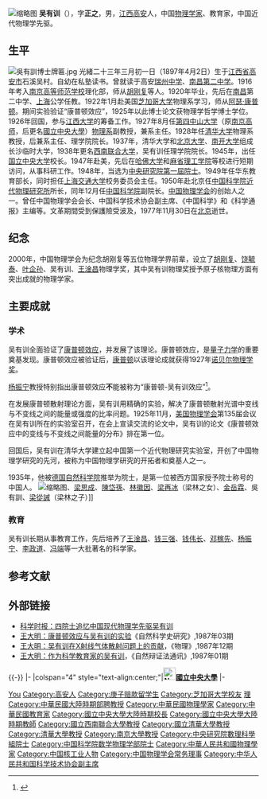 [[File:吳有訓.jpg|缩略图]]
'''吴有训'''（{{bd|1897年|4月2日|1977年|11月30日|catIdx=Wu吴}}），字'''正之'''，男，[[江西省|江西]][[高安市|高安]]人，中国[[物理学家|物理学家]]、教育家，中国近代物理学先驱。

== 生平 ==
[[File:吳有訓博士牌匾.jpg|thumb]]
光緒二十三年三月初一日（1897年4月2日）生于[[江西省|江西省]][[高安市|高安市]]石溪吴村。自幼在私塾读书。曾就读于高安[[瑞州中学|瑞州中学]]、[[南昌第二中学|南昌第二中学]]。1916年考入[[南京高等师范学校|南京高等师范学校]]理化部，师从[[胡刚复|胡刚复]]等人。1920年毕业，先后在[[南昌|南昌]]第二中学、[[上海|上海]]公学任教。1922年1月赴美国[[芝加哥大学|芝加哥大学]]物理系学习，师从[[阿瑟·康普顿|阿瑟·康普顿]]。期间实验验证“康普顿效应”，1925年以此博士论文获物理学哲学博士学位。1926年回国，参与[[江西大学|江西大学]]的筹备工作。1927年8月任[[第四中山大学|第四中山大学]]（原[[南京高师|南京高师]]，后更名[[國立中央大學|國立中央大學]]）[[南京大学物理系|物理系]]副教授，兼系主任。1928年任[[清华大学|清华大学]]物理系教授，后兼系主任、理学院院长。1937年，清华大学和[[北京大学|北京大学]]、[[南开大学|南开大学]]组成长沙临时大学，1938年更名[[西南联合大学|西南联合大学]]，吴有训任理学院院长。1945年，出任[[国立中央大学|国立中央大学]]校长。1947年赴美，先后在[[哈佛大学|哈佛大学]]和[[麻省理工学院|麻省理工学院]]等校进行短期访问，从事科研工作。1948年，当选为[[中央研究院|中央研究院]][[中央研究院第一屆院士|第一屆院士]]。1949年任华东教育部长，同时担任[[上海|上海]][[交通大学|交通大学]]校务委员会主任。1950年赴北京任[[中国科学院近代物理研究所|中国科学院近代物理研究所]]所长，同年12月任[[中国科学院|中国科学院]]副院长。[[中国物理学会|中国物理学会]]的创始人之一。曾任中国物理学会会长、中国科学技术协会副主席、《中国科学》和《科学通报》主编等。文革期間受到保護險受波及，1977年11月30日在[[北京|北京]]逝世。

== 纪念 ==
2000年，中国物理学会为纪念胡刚复等五位物理学界前辈，设立了[[胡刚复|胡刚复]]、[[饶毓泰|饶毓泰]]、[[叶企孙|叶企孙]]、吴有训、[[王淦昌|王淦昌]]物理学奖，其中吴有训物理奖授予原子核物理方面有突出成就的物理学家。

== 主要成就 ==
=== 学术 ===
吴有训全面验证了[[康普顿效应|康普顿效应]]，并发展了该理论。康普顿效应，是[[量子力学|量子力学]]的重要奠基发现。康普顿效应被验证后，[[康普顿|康普顿]]以该理论成就获得1927年[[诺贝尔物理学奖|诺贝尔物理学奖]]。

[[杨振宁|杨振宁]]教授特别指出康普顿效应'''不'''能被称为“康普顿-吴有训效应”<ref>{{cite web|url=http://news.sciencenet.cn/htmlnews/2018/9/417957.shtm|title=杨振宁：对中国科学家贡献的记载工作“一塌糊涂”|accessdate=2019-09-06|archive-date=2019-09-06|archive-url=https://web.archive.org/web/20190906113200/http://news.sciencenet.cn/htmlnews/2018/9/417957.shtm|dead-url=no}}</ref>。

在发展康普顿散射理论方面，吴有训用精确的实验，解决了康普顿散射光谱中变线与不变线之间的能量或强度的比率问题。1925年11月，[[美国物理学会|美国物理学会]]第135届会议在吴有训所在的实验室召开，在会上宣读交流的论文中，吴有训的论文《康普顿效应中的变线与不变线之间能量的分布》排在第一位。

回国后，吴有训在清华大学建立起中国第一个近代物理研究实验室，开创了中国物理学研究的先河，被称为中国物理学研究的开拓者和奠基人之一。

1935年，他被[[德国自然科学院|德国自然科学院]]推举为院士，是第一位被西方国家授予院士称号的中国人。
[[File:Liang_Sicheng,_Lin_Huiyin,_Zhou_Peiyuan_and_others.jpg|缩略图]]、[[梁思成|梁思成]]、[[陳岱孫|陳岱孫]]、[[林徽因|林徽因]]、[[梁再冰|梁再冰]]（梁林之女）、[[金岳霖|金岳霖]]、吳有訓、[[梁從誡|梁從誡]]（梁林之子）]]

=== 教育 ===
吴有训长期从事教育工作，先后培养了[[王淦昌|王淦昌]]、[[钱三强|钱三强]]、[[钱伟长|钱伟长]]、[[邓稼先|邓稼先]]、[[杨振宁|杨振宁]]、[[李政道|李政道]]、[[冯端|冯端]]等一大批著名的科学家。

== 参考文献 ==
{{Reflist}}

== 外部链接 ==
* [https://web.archive.org/web/20091213032954/http://www2.cas.cn/html/Dir/2008/04/22/15/74/30.htm 科学时报：四院士追忆中国现代物理学先驱吴有训]
* [http://www.cnki.com.cn/Article/CJFDTotal-ZRKY198703010.htm  王大明：康普顿效应与吴有训的实验]{{Wayback|url=http://www.cnki.com.cn/Article/CJFDTotal-ZRKY198703010.htm |date=20190609122959 }}《自然科学史研究》,1987年03期
* [http://www.cnki.com.cn/Article/CJFDTotal-ZRKY198703010.htm  王大明：吴有训在X射线气体散射问题上的贡献]{{Wayback|url=http://www.cnki.com.cn/Article/CJFDTotal-ZRKY198703010.htm |date=20190609122959 }}，《物理》,1987年12期
* [http://www.cnki.com.cn/Article/CJFDTotal-ZRBT198701007.htm  王大明：作为科学教育家的吴有训 ]{{Wayback|url=http://www.cnki.com.cn/Article/CJFDTotal-ZRBT198701007.htm |date=20190604124645 }}，《自然辩证法通讯》,1987年01期

{{-}}
{{start box}}
{{s-edu}}
|-
|colspan="4" style="text-align:center;"|'''[[File:NCULogo.svg|25px]][[國立中央大學|國立中央大學]]'''
|-
{{s-before|[[顧毓琇|顧毓琇]]}}
{{s-title|[[國立中央大學|國立中央大學]]校長<br><small>第九任|1945年-1947年}}
{{s-after|[[周鴻經|周鴻經]]}}
{{end box}}

{{中国近代物理学先驱}}
{{中华民国教育部部聘教授}}
{{中央研究院第一屆院士}}
{{中国科学院数学物理学部院士}}
{{Navboxes 
| title  = 吴有训在[[中国物理学会|中国物理学会]]的职务
| list1  =
{{中国物理学会第一届理事会}}
}}
{{Navboxes 
| title  = 吴有训在[[中国科学技术协会|中国科学技术协会]]的职务
| list1  =
{{中华人民共和国科学技术协会第一届全国委员会}}
}}
{{国立中央大学}}
{{国立中央大学 (南京)}}

{{Authority control}}
{{DEFAULTSORT:Wu吳}}
[[Category:吴姓|You]]
[[Category:高安人|Category:高安人]]
[[Category:庚子赔款留学生|Category:庚子赔款留学生]]
[[Category:芝加哥大学校友|Category:芝加哥大学校友]]
[[Category:國立中央大学大陸時期校友|理]]
[[Category:中華民國大陸時期部聘教授|Category:中華民國大陸時期部聘教授]]
[[Category:中華民國物理學家|Category:中華民國物理學家]]
[[Category:中華民國教育家|Category:中華民國教育家]]
[[Category:國立中央大學大陸時期校長|Category:國立中央大學大陸時期校長]]
[[Category:國立中央大學大陸時期教師|Category:國立中央大學大陸時期教師]]
[[Category:國立西南聯合大學教授|Category:國立西南聯合大學教授]]
[[Category:國立清華大學教授|Category:國立清華大學教授]]
[[Category:清華大學教授|Category:清華大學教授]]
[[Category:南京大學教授|Category:南京大學教授]]
[[Category:中央研究院數理科學組院士|Category:中央研究院數理科學組院士]]
[[Category:中国科学院数学物理学部院士|Category:中国科学院数学物理学部院士]]
[[Category:中華人民共和國物理學家|Category:中華人民共和國物理學家]]
[[Category:中国核工业人物|Category:中国核工业人物]]
[[Category:中国物理学会常务理事|Category:中国物理学会常务理事]]
[[Category:中华人民共和国科学技术协会副主席|Category:中华人民共和国科学技术协会副主席]]
